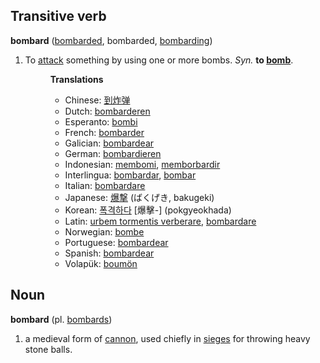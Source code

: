 == Transitive verb ==
'''bombard''' ([[bombarded]], bombarded, [[bombarding]])

#To [[attack]] something by using one or more bombs. ''Syn.'' '''to [[bomb]]'''.
#:'''Translations'''
#:*Chinese: [[到炸弹]]
#:*Dutch: [[bombarderen]]
#:*Esperanto: [[bombi]]
#:*French: [[bombarder]]
#:*Galician: [[bombardear]]
#:*German: [[bombardieren]]
#:*Indonesian: [[bom|membomi]], [[borbardir|memborbardir]]
#:*Interlingua: [[bombardar]], [[bombar]]
#:*Italian: [[bombardare]]
#:*Japanese: [[爆撃]] (ばくげき, bakugeki)
#:*Korean: [[폭격하다]] [爆擊-] (pokgyeokhada)
#:*Latin: [[urbem tormentis verberare]], [[bombardare]]
#:*Norwegian: [[bombe]]
#:*Portuguese: [[bombardear]]
#:*Spanish: [[bombardear]]
#:*Volapük: [[boumön]]

==Noun==
'''bombard''' (pl. [[bombards]])

#a medieval form of [[cannon]], used chiefly in [[siege]]s for throwing heavy stone balls.
